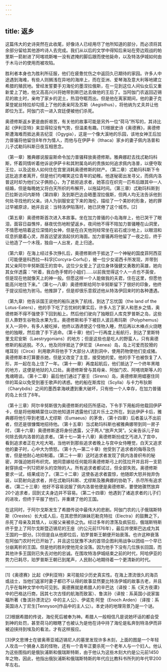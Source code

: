 ```yaml
---
---
---
```

title: 返乡
---




这篇伟大的史诗突然在此收尾，好像诗人已经用尽了他所知道的部分，而必须将其余部分留给其他游吟诗人去完成。我们从以后的文学中得知后来站在旁边观战的帕里斯一箭射进了阿喀琉斯唯一没有遮掩的脚后跟而使他毙命，以及特洛伊城如何由于木马计的使用而被攻陷。

胜利者本身也为胜利所征服，他们在疲惫忧伤之中返回久已期待的家园。许多人中途遇到海难，有些人则搁浅在异地的海岸上，而在亚洲、爱琴海及意大利等地建立希腊的殖民地。曾经发誓要手刃海伦的墨涅拉俄斯，在一见到这位人间仙女后又重新爱上了她，他又高高兴兴将她带到斯巴达去做他的王后了。当阿伽门农返回迈锡尼的故土时，亲吻了家乡的泥土，热泪夺眶而出。但是他在离家期间，他的妻子克莱登妮丝特拉却勾搭上了他的表亲阿及苏斯（Aegisthus），将他纳为丈夫并让他即位为王。阿伽门农一进入宫廷便被他们杀死。

奥德修斯返乡更是曲折艰苦，有关他的故事可能是另外一位“荷马”所写的，其诗比起《伊利亚特》来显得较没有气势，但温柔有趣。[1]根据史诗《奥德赛》，奥德修斯遭海难而抵达奥吉纪亚（Ogygia），这是一个像大溪地的乐园，该地女神王后加力普骚将他留住8年作为情人，而他与在伊萨卡（Ithaca）家乡的妻子佩内洛普和儿子忒勒玛科斯日夜互相思念。

（第一章）雅典娜说服宙斯命令加力普骚释放奥德修斯。雅典娜赶去找忒勒玛科斯，怀着同情听着他诉说伊萨卡和其附属岛屿的贵族如何追求佩内洛普，以便夺取王位，以及这些人如何住在宫里消耗奥德修斯的财产。（第二章）忒勒玛科斯下令这批追求者离开，但是他们均嘲笑这位青年的幼稚。他遂秘密出发寻父，而佩内洛普这时却为他们父子俩担心，为了抵拒追求者，她答应在织完一匹布后跟其中一人结婚，但是每晚她又将白天所织的布解开，以拖延时间。（第三章）忒勒玛科斯到匹拉斯访问内斯特（第四章）及到斯巴达会晤墨涅拉俄斯，但两人均无法告诉他到何处寻找他的父亲。诗人为驯服安定下来的海伦，描绘了一个美妙的形象，她的罪过早被原谅，她并且说：当特洛伊陷落时，她已厌倦了这个城市。[2]

（第五章）奥德修斯首次进入本故事。坐在加力普骚的小岛海岸上，他已哭干了眼泪，面容日益憔悴，昼夜忧伤地盼望返乡。夜间他不得不陪加力普骚睡在山洞里，不情愿地陪着这位深情的女神，但是在白天他则经常坐在岩石或沙地上，以眼泪和叹息折磨着心灵，昂首远望波浪起伏的海面。加力普骚再将他留了一夜之后，终于让他造了一个木筏，独自一人出发，走上归途。

（第六章）在海上经过多次挣扎后，奥德修斯终于抵达了一个神秘的国度菲阿西亚（可能便是科西拉—科孚[Corcyra-Corfu]），被一位少女诺西卡所发现，并带到其父亲阿尔辛努斯国王的宫中。这位少女爱上了这位身体强健又勇敢的英雄，她向其女伴透露：“听着，我白色手臂的小姐们……以前我觉得这个人一点也不英俊，但是现在他就像天上的神一般。但愿这样一个人能做我的夫君，住在这里，但愿他能高兴地住下来。”（第七—八章）奥德修斯给阿尔辛努斯留下了很好的印象，他终于提议招他为驸马。他推辞了，但是却很乐意叙述他从特洛伊回来时的各种遭遇。

（第九章）他告诉国王说他的船队迷失了航线，到达了忘忧国（the land of the Lotus-Eaters），他的手下吃了忘忧树的果实后，许多人忘了家人和思乡之情，奥德修斯不得不强使手下回到船上。然后他们驶向了独眼巨人库克罗普斯之岛，这些巨人靠野生谷物及水果为生。奥德修斯和手下被巨人波吕弗玛斯（Polyphemus）关入一洞中，有多人被吃掉，他终以酒诱使这个怪物入睡，然后再以木棒点火烧瞎他的独眼，然后救了手下逃命。（第十章）他们一行再度上船航行，到达了里斯特里戈尼安斯（Laestrygonians）的地方；但是这些也是吃人的野蛮人，只有奥德修斯的船逃脱。不久，他及同伴抵达了伊尼亚（Aenea）岛，岛上可爱而狡猾的喀耳刻（Circe）利用歌声将他手下大部分人诱到洞中，使用药物使他们变成猪。奥德修斯本打算要杀她，但是又改变了主意，接受她的爱。他的手下也被恢复了人形，并一起在岛上住了一年。（第十一章）再度起航后，他们抵达了一个终年黑暗的地方，这便是地狱的入口处。奥德修斯曾与其母亲、阿伽门农、阿喀琉斯等人的鬼魂晤谈。（第十二章）最后他们通过了塞壬（Sirens）岛，奥德修斯用蜡塞住同伴的耳朵以免受到塞壬歌声的诱惑。他的船在斯库拉（Scylla）与卡力布狄斯（Charybdis）之间的墨西拿海峡遭到重大破坏，只有他一个人幸存，在加力普骚的岛上长住了8年。

（第十三章）阿尔辛努斯很为奥德修斯的经历所感动，下令手下用船将他载回伊萨卡，但是将他眼睛蒙住以防他知道并透露他们这片乐土之所在。到达伊萨卡后，雅典娜将他引导到老猎人尤缪斯（Eumaeus）的茅舍，（第十四章）后者虽认不出前者，但还是很慷慨地招待他。（第十五章）当忒勒玛科斯也被雅典娜带到同一房子时，（第十六章）奥德修斯遂将身份透露，父子两人“放声大哭”。父亲告诉儿子如何除去佩内洛普的追求者。（第十七—第十八章）奥德修斯扮成乞丐进入了宫中，看到追求者正在大吃大喝，当他听到那些追求者晚上与宫中女侍睡觉，白天又追求他的妻子时，心中大为愤怒。（第十九—第二十章）他受到了追求者的侮辱及伤害，但是他耐心地抑制着。（第二十一章）这时追求者发现了佩内洛普织布的秘密，并强迫她将布织完。她同意嫁给任何能将奥德修斯弓上的弦拉开并且将一支箭射穿排成一列12把斧头的空隙的人。所有追求者都试过，但全部失败。奥德修斯要求一试，结果成功了。（第二十二章）这使各追求者震惊，他随即大怒并抛弃伪装，以箭射向追求者，并在忒勒玛科斯、尤缪斯及雅典娜的协助下，杀尽所有追求者。（第二十三章）他好不容易说服了佩内洛普他便是奥德修斯，要使她骤然放弃20个追求者，回到丈夫身边并不容易。（第二十四章）他遇到了诸追求者的儿子们的进攻，但终于平服了他们，并重建了他的王国。

在这同时，于阿尔戈斯发生了希腊传说中最伟大的悲剧。阿伽门农的儿子俄瑞斯特斯（Orestes）长大成人后，在其悲愤的妹妹厄勒克特拉（Electra）的鼓舞之下，杀死了母亲及其情人，以报父亲被杀之仇。经过多年的漂荡及疯狂后，俄瑞斯特斯终于登上了阿尔戈斯暨迈锡尼的王座（约公元前1176年），最后并使斯巴达成为其王国的一部分。[3]但是自从他即位后，珀罗普斯王朝便开始衰落。也许这种衰落在阿伽门农时代已开始了，并且这位犹豫不决的首领企图利用战争以团结一个早已分崩离析的王国。但是他的胜利使他完全没落。因为他手下没有几位族长回国，而其他许多王国则已失去对他的忠诚。在围攻特洛伊城结束之前的时代，阿哈伊亚的势力已耗尽，珀罗普斯王朝已到尾声，人民耐心地期待着一个更清新的时代。



* * *



[1]《奥德赛》比起《伊利亚特》来可能较少历史真实性。在海上漂流很久的海员或战士，当他们返家时妻子都已不认得的故事显然要比特洛伊城的故事古老，并且几乎在每种文学中均可见到。奥德赛就是希腊人的辛巴达（译按：系《天方夜谭》中的巴格达行商，因其七次古怪的航海而致富）、鲁滨孙（译按：系英国小说家笛福所著《鲁滨孙漂流记》中的主人公）、伊诺克·阿登（Enoch Arden）（译按：系英国诗人丁尼生[Tennyson]作品中的主人公）。本史诗的地理背景乃是一个谜。

[2]根据希腊的传说，海伦死后被奉为神。希腊人一般相信凡是说她坏话的都会受到神的处罚，甚至荷马的眼瞎了也被认为是他在诗中持了海伦是私奔到特洛伊而非被迫挟持到埃及的看法，才有这样报应。

[3]伊文思博士在彼奥蒂亚城迈锡尼人的墓里发现许多木刻，上面的图是一个年轻人攻击一个狮身人首的怪物，还有一个青年正要杀死一个老年人与一个妇人。他认为这些图指的是俄狄浦斯和俄瑞斯特斯，由于他认为这些木刻大约是公元前1450年之物，因此，他指出俄狄浦斯和俄瑞斯特斯的年代应比教科书所列的年代早200年左右。